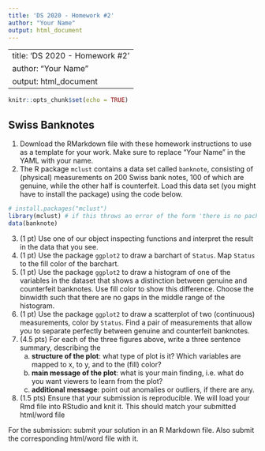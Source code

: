 ```yaml
---
title: 'DS 2020 - Homework #2'
author: "Your Name"
output: html_document
---
```


---
title: 'DS 2020 - Homework #2'
author: "Your Name"
output: html_document
---

```r
knitr::opts_chunk$set(echo = TRUE)
```

## Swiss Banknotes

1. Download the RMarkdown file with these homework instructions to use as a template for your work.
Make sure to replace "Your Name" in the YAML with your name.
2. The R package `mclust` contains a data set called `banknote`, consisting of (physical) measurements on 200 Swiss bank notes, 100 of which are genuine, while the other half is counterfeit. Load this data set (you might have to install the package) using the code below. 

```r
# install.packages("mclust")
library(mclust) # if this throws an error of the form 'there is no package called mcmclust', uncomment the line above, run it once, then comment the line out again and run the code chunk again.
data(banknote)
```
3. (1 pt) Use one of our object inspecting functions and interpret the result in the data that you see. 
4. (1 pt) Use the package `ggplot2` to draw a barchart of `Status`. Map `Status` to the fill color of the barchart. 
5. (1 pt) Use the package `ggplot2` to draw a histogram of one of the variables in the dataset that shows a distinction between genuine and counterfeit banknotes. Use fill color to show this difference. Choose the binwidth such that there are no gaps in the middle range of the histogram.
6. (1 pt) Use the package `ggplot2` to draw a scatterplot of two (continuous) measurements, color by `Status`. Find a pair of measurements that allow you to separate perfectly between genuine and counterfeit banknotes. 
7. (4.5 pts) For each of the three figures above, write a three sentence summary, describing the
    a. **structure of the plot**: what type of plot is it? Which variables are mapped to x, to y, and to the (fill) color?
    b. **main message of the plot**: what is your main finding, i.e. what do you want viewers to learn from the plot?
    c. **additional message**: point out anomalies or outliers, if there are any. 


8. (1.5 pts) Ensure that your submission is reproducible. We will load your Rmd file into RStudio and knit it. This should match your submitted html/word file

For the submission: submit your solution in an R Markdown file. Also submit the corresponding html/word file with it. 
